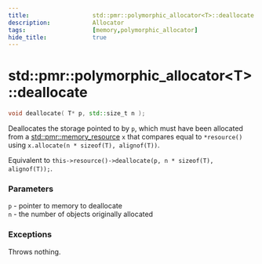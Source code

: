 ```yaml
---
title:                  std::pmr::polymorphic_allocator<T>::deallocate
description:            Allocator
tags:                   [memory,polymorphic_allocator]
hide_title:             true
---
```


# std::pmr::polymorphic_allocator&lt;T>::deallocate

```cpp title='Since C++17'
void deallocate( T* p, std::size_t n );
```
Deallocates the storage pointed to by `p`, which must have been allocated from a [std::pmr::memory_resource](/docs/std/memory/memory_resource) `x` 
that compares equal to `*resource()` using `x.allocate(n * sizeof(T), alignof(T))`.

Equivalent to `this->resource()->deallocate(p, n * sizeof(T), alignof(T));`.

### Parameters
`p`	-	pointer to memory to deallocate <br/>
`n`	-	the number of objects originally allocated


### Exceptions
Throws nothing.